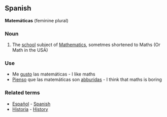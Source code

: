 ==Spanish==

'''Matemáticas''' (feminine plural)

===Noun===

#The [[school]] subject of [[Mathematics]], sometmes shortened to Maths (Or Math in the USA)

===Use===

*Me [[gustar|gusto]] las matemáticas - I like maths
*[[Pensar|Pienso]] que las matemáticas son [[abburido|abburidas]] - I think that maths is boring

===Related terms===

*[[Español]] - [[Spanish]]
*[[Historia]] - [[History]]